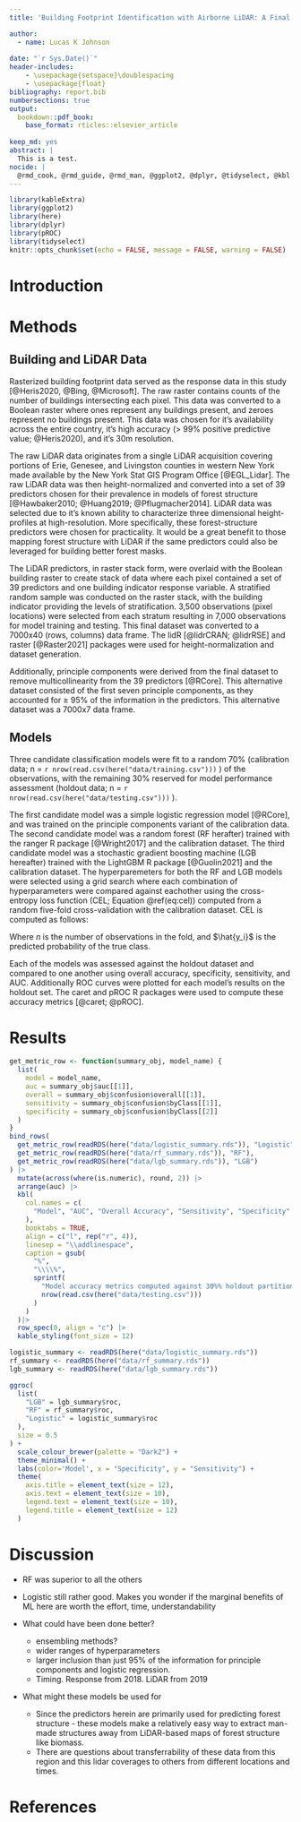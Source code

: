```yaml
---
title: 'Building Footprint Identification with Airborne LiDAR: A Final Project for FOR 796'

author:
  - name: Lucas K Johnson
  
date: "`r Sys.Date()`"
header-includes:
    - \usepackage{setspace}\doublespacing
    - \usepackage{float}
bibliography: report.bib
numbersections: true
output:
  bookdown::pdf_book:
    base_format: rticles::elsevier_article
    
keep_md: yes
abstract: |
  This is a test.
nocide: |
  @rmd_cook, @rmd_guide, @rmd_man, @ggplot2, @dplyr, @tidyselect, @kbl
---
```


```r
library(kableExtra)
library(ggplot2)
library(here)
library(dplyr)
library(pROC)
library(tidyselect)
knitr::opts_chunk$set(echo = FALSE, message = FALSE, warning = FALSE)
```

# Introduction

# Methods

## Building and LiDAR Data

Rasterized building footprint data served as the response data in this study 
[@Heris2020, @Bing, @Microsoft].
The raw raster contains counts of the number of buildings intersecting each 
pixel. 
This data was converted to a Boolean raster where ones represent any buildings
present, and zeroes represent no buildings present. 
This data was chosen for it's availability across the entire country, it's high
accuracy (> 99% positive predictive value; @Heris2020), and it's 30m resolution.

The raw LiDAR data originates from a single LiDAR acquisition covering portions
of Erie, Genesee, and Livingston counties in western New York made available 
by the New York Stat GIS Program Office [@EGL_Lidar]. 
The raw LiDAR data was then height-normalized and converted into a set of 39 
predictors chosen for their prevalence in models of forest structure
[@Hawbaker2010; @Huang2019; @Pflugmacher2014]. 
LiDAR data was selected due to it's known ability to characterize three
dimensional height-profiles at high-resolution. 
More specifically, these forest-structure predictors were chosen for 
practicality. 
It would be a great benefit to those mapping forest structure with LiDAR if the
same predictors could also be leveraged for building better forest masks.


The LiDAR predictors, in raster stack form, were overlaid with the Boolean
building raster to create stack of data where each pixel contained a set of 39 
predictors and one building indicator response variable.
A stratified random sample was conducted on the raster stack, with the building
indicator providing the levels of stratification. 
3,500 observations (pixel locations) were selected from each stratum resulting 
in 7,000 observations for model training and testing. 
This final dataset was converted to a 7000x40 (rows, columns) data frame.
The lidR [@lidrCRAN; @lidrRSE] and raster [@Raster2021] packages were used for 
height-normalization and dataset generation.

Additionally, principle components were derived from the final dataset to 
remove multicollinearity from the 39 predictors [@RCore]. 
This alternative dataset consisted of the first seven principle components, 
as they accounted for $\ge$ 95% of the information in the predictors.
This alternative dataset was a 7000x7 data frame.

## Models

Three candidate classification models were fit to a random 70% 
(calibration data; n = 
`r nrow(read.csv(here("data/training.csv")))`
)
of the observations, with the remaining 30% reserved for model performance 
assessment (holdout data; n = 
`r nrow(read.csv(here("data/testing.csv")))`
).

The first candidate model was a simple logistic regression model [@RCore], 
and was trained on the principle components variant of the calibration data.
The second candidate model was a random forest (RF herafter) trained with
the ranger R package [@Wright2017] and the calibration dataset. 
The third candidate model was a stochastic gradient boosting machine 
(LGB hereafter) trained with the LightGBM R package [@Guolin2021] 
and the calibration dataset. 
The hyperparemeters for both the RF and LGB models were selected using a grid 
search where each combination of hyperparameters were compared against eachother
using the cross-entropy loss function (CEL; Equation \@ref(eq:cel))
computed from a random five-fold cross-validation with the calibration dataset.
CEL is computed as follows:

\begin{equation}
\operatorname{CEL} = \sum_{i=1}^{n}{-\log{(\hat{y_{i}})}} (\#eq:cel)
\end{equation}

Where $n$ is the number of observations in the fold, and $\hat{y_i}$ is 
the predicted probability of the true class.

Each of the models was assessed against the holdout dataset and compared to one
another using overall accuracy, specificity, sensitivity, and AUC. 
Additionally ROC curves were plotted for each model's results on the holdout 
set. 
The caret and pROC R packages were used to compute these accuracy metrics 
[@caret; @pROC].

# Results

```r
get_metric_row <- function(summary_obj, model_name) {
  list(
    model = model_name,
    auc = summary_obj$auc[[1]],
    overall = summary_obj$confusion$overall[[1]],
    sensitivity = summary_obj$confusion$byClass[[1]],
    specificity = summary_obj$confusion$byClass[[2]]
  )
}
bind_rows(
  get_metric_row(readRDS(here("data/logistic_summary.rds")), "Logistic"),
  get_metric_row(readRDS(here("data/rf_summary.rds")), "RF"),
  get_metric_row(readRDS(here("data/lgb_summary.rds")), "LGB")
) |>
  mutate(across(where(is.numeric), round, 2)) |>
  arrange(auc) |>
  kbl(
    col.names = c(
      "Model", "AUC", "Overall Accuracy", "Sensitivity", "Specificity"
    ),
    booktabs = TRUE,
    align = c("l", rep("r", 4)), 
    linesep = "\\addlinespace",
    caption = gsub(
      "%",
      "\\\\%",
      sprintf(
        "Model accuracy metrics computed against 30%% holdout partition (n = %i).",
        nrow(read.csv(here("data/testing.csv")))
      )
    )
  )|>
  row_spec(0, align = "c") |>
  kable_styling(font_size = 12)
```

```r
logistic_summary <- readRDS(here("data/logistic_summary.rds"))
rf_summary <- readRDS(here("data/rf_summary.rds"))
lgb_summary <- readRDS(here("data/lgb_summary.rds"))

ggroc(
  list(
    "LGB" = lgb_summary$roc, 
    "RF" = rf_summary$roc, 
    "Logistic" = logistic_summary$roc
  ),
  size = 0.5
) + 
  scale_colour_brewer(palette = "Dark2") +
  theme_minimal() + 
  labs(color='Model', x = "Specificity", y = "Sensitivity") +
  theme(
    axis.title = element_text(size = 12),
    axis.text = element_text(size = 10),
    legend.text = element_text(size = 10), 
    legend.title = element_text(size = 12)
  )
```


# Discussion

- RF was superior to all the others
- Logistic still rather good. Makes you wonder if the marginal benefits of ML here
  are worth the effort, time, understandability

- What could have been done better? 
  - ensembling methods?
  - wider ranges of hyperparameters
  - larger inclusion than just 95% of the information for principle components 
    and logistic regression.
  - Timing. Response from 2018. LiDAR from 2019
    
- What might these models be used for
  - Since the predictors herein are primarily used for predicting forest 
    structure - these models make a relatively easy way to extract man-made 
    structures away from LiDAR-based maps of forest structure like biomass. 
  - There are questions about transferrability of these data from this region
    and this lidar coverages to others from different locations and times.

\newpage{}

# References {#references .unnumbered}
